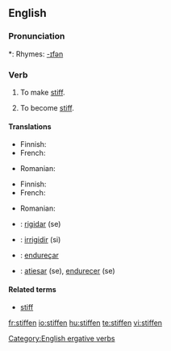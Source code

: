 ==English==

===Pronunciation===
*: Rhymes: [[Rhymes:English:-ɪfən|-ɪfən]]

===Verb===
{{en-verb}}

# {{transitive}} To make [[stiff]].
# {{intransitive}} To become [[stiff]].

====Translations====
{{trans-top|To make stiff}}
* Finnish: {{t-|fi|jäykistää}}
* French: {{t+|fr|raidir}}
{{trans-mid}}
* Romanian: {{t-|ro|întări}}
{{trans-bottom}}

{{trans-top|To become stiff}}
* Finnish: {{t-|fi|jäykistyä}}
* French: {{t+|fr|raidir}}
{{trans-mid}}
* Romanian: {{t-|ro|întări}}
{{trans-bottom}}

{{checktrans-top}}
* {{ttbc|Interlingua}}: [[rigidar]] (se)
* {{ttbc|Italian}}: [[irrigidir]] (si)
{{checktrans-mid}}
* {{ttbc|Portuguese}}: [[endureçar]]
* {{ttbc|Spanish}}: [[atiesar]] (se), [[endurecer]] (se)
{{checktrans-bottom}}

====Related terms====
* [[stiff]]

[[Category:English ergative verbs]]

[[fr:stiffen]]
[[io:stiffen]]
[[hu:stiffen]]
[[te:stiffen]]
[[vi:stiffen]]